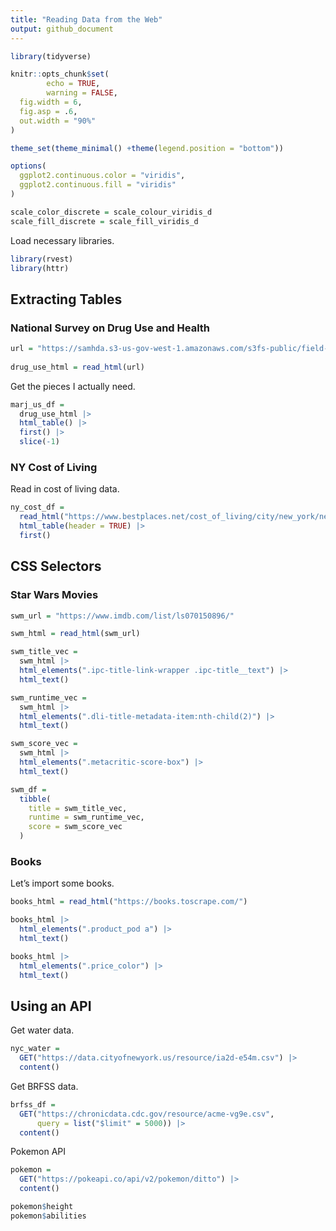 ```yaml
---
title: "Reading Data from the Web"
output: github_document
---
```


```r
library(tidyverse)

knitr::opts_chunk$set(
        echo = TRUE,
        warning = FALSE,
  fig.width = 6,
  fig.asp = .6,
  out.width = "90%"
)

theme_set(theme_minimal() +theme(legend.position = "bottom"))

options(
  ggplot2.continuous.color = "viridis",
  ggplot2.continuous.fill = "viridis"
)

scale_color_discrete = scale_colour_viridis_d
scale_fill_discrete = scale_fill_viridis_d
```

Load necessary libraries.
```r
library(rvest)
library(httr)
```

## Extracting Tables

### National Survey on Drug Use and Health
```r
url = "https://samhda.s3-us-gov-west-1.amazonaws.com/s3fs-public/field-uploads/2k15StateFiles/NSDUHsaeShortTermCHG2015.htm"
  
drug_use_html = read_html(url)
```

Get the pieces I actually need.
```r
marj_us_df = 
  drug_use_html |> 
  html_table() |> 
  first() |> 
  slice(-1)
```


### NY Cost of Living

Read in cost of living data.
```r
ny_cost_df = 
  read_html("https://www.bestplaces.net/cost_of_living/city/new_york/new_york") |> 
  html_table(header = TRUE) |> 
  first()
```


## CSS Selectors

### Star Wars Movies
```r
swm_url = "https://www.imdb.com/list/ls070150896/"

swm_html = read_html(swm_url)
```

```r
swm_title_vec = 
  swm_html |> 
  html_elements(".ipc-title-link-wrapper .ipc-title__text") |> 
  html_text()

swm_runtime_vec = 
  swm_html |> 
  html_elements(".dli-title-metadata-item:nth-child(2)") |> 
  html_text()

swm_score_vec = 
  swm_html |> 
  html_elements(".metacritic-score-box") |> 
  html_text()

swm_df = 
  tibble(
    title = swm_title_vec, 
    runtime = swm_runtime_vec, 
    score = swm_score_vec
  )
```


### Books
Let's import some books.
```r
books_html = read_html("https://books.toscrape.com/")

books_html |> 
  html_elements(".product_pod a") |> 
  html_text()

books_html |> 
  html_elements(".price_color") |> 
  html_text()
```


## Using an API

Get water data.
```r
nyc_water = 
  GET("https://data.cityofnewyork.us/resource/ia2d-e54m.csv") |> 
  content()
```

Get BRFSS data.
```r
brfss_df = 
  GET("https://chronicdata.cdc.gov/resource/acme-vg9e.csv",
      query = list("$limit" = 5000)) |> 
  content()
```

Pokemon API
```r
pokemon = 
  GET("https://pokeapi.co/api/v2/pokemon/ditto") |> 
  content()
```

```r
pokemon$height
pokemon$abilities
```

